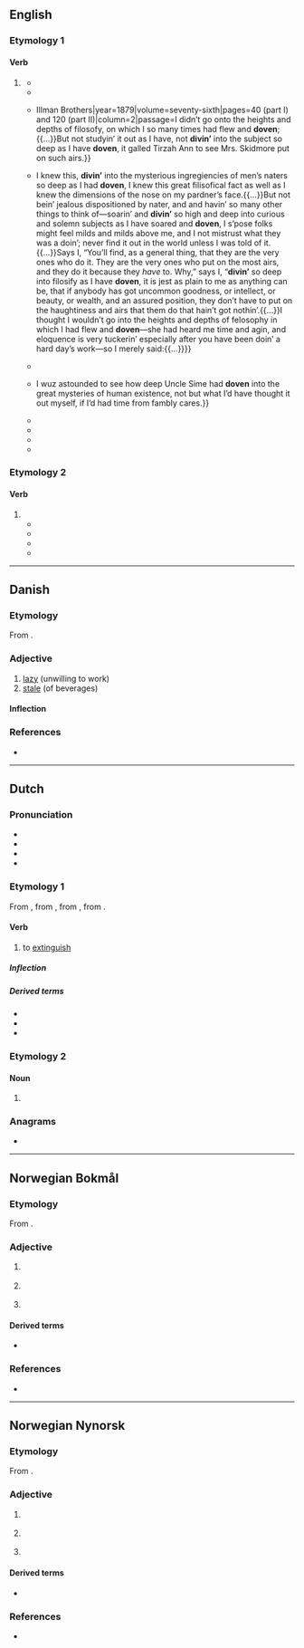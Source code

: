 ==English==

===Etymology 1===

====Verb====
{{head|en|verb form}}

# {{lb|en|dialectal}} {{inflection of|en|dive||past|part}}
#* {{quote-journal|en|editors=[[w:John Townsend Trowbridge|J[ohn] T[ownsend] Trowbridge]] and {{w|Lucy Larcom}}|title=Bobbit’s Hotel|journal=[[w:Our Young Folks|Our Young Folks. An Illustrated Magazine for Boys and Girls.]]|location=Boston|publisher=[[w:Ticknor and Fields|Fields, Osgood, & Co.]],{{nb...|124 Tremont Street.}}|month=August|year=1870|volume=IV|issue=VIII|page=484|passage=“Now,” said Bobbit, with an amazing chuckle for a boy who was going to give to-morrow’s dinner to another boy, “you walk right along as ef you was going to walk a mile, and when you see I ’ve '''doven'''&nbsp;— '''''dive'''!''” The next they knew after that, Bobbit had “'''doven'''” into the old engine boiler, and they after him.}}
#* {{quote-book|en|author=Josiah Allen’s Wife [pen name; {{w|Marietta Holley}}]|chapter=How Serepta Carried the Meetin’ House|title=Josiah Allen’s Wife as a P.A. and P.I. Samantha at the Centennial.{{nb...|Designed as a Bright and Shining Light, to Pierce the Fogs of Error and Injustice That Surround Society and Josiah, and to Bring More Clearly to View the Path That Leads Straight on to Virtue and Happiness.}}|location=Hartford, Conn.|publisher=American Publishing Company|year=1879|page=242|passage=Knowin’ what I ''do'' know, '''divin’''' deep into the heights and depths of men’s naters as I have '''doven''', I knew that this would break Serepta’s chains.}}
#* {{quote-journal|en|author=Josiah Allen’s Wife [pen name; {{w|Marietta Holley}}]|title=Tirzah Ann’s Summer Strip|journal=[[w:Peterson's Magazine|Peterson’s Magazine]]|publisher={{...|engraved & printed by}}Illman Brothers|year=1879|volume=seventy-sixth|pages=40 (part I) and 120 (part II)|column=2|passage=I didn’t go onto the heights and depths of filosofy, on which I so many times had flew and '''doven''';{{...}}But not studyin’ it out as I have, not '''divin’''' into the subject so deep as I have '''doven''', it galled Tirzah Ann to see Mrs. Skidmore put on such airs.}}
#* {{quote-book|en|author=Josiah Allen’s Wife ({{w|Marietta Holley}})|title=My Wayward Pardner; or, My Trials with Josiah, America, The Widow Bump, and Etcetery|location=Hartford, Conn.|publisher=American Publishing Company|year=1880|year_published=1882|pages=146, 177, 294, 298, and 301|passage=Says I, feelin’ more and more eloquent as I '''dove''' further and further into the depths of the subject than I had '''doven'''—and the more I went on about it the more carried away I wuz and lost, till before I had gone on 2 minutes I was entirely by the side of myself, and carried completely out of Kellup Cobb’s presence, out of Josiah Allen’s kitchen, out into the mighty waste of mystery that floats all round Jonesville and the world:{{...}}I knew this, '''divin’''' into the mysterious ingregiencies of men’s naters so deep as I had '''doven''', I knew this great filisofical fact as well as I knew the dimensions of the nose on my pardner’s face.{{...}}But not bein’ jealous dispositioned by nater, and and{{sic}} havin’ so many other things to think of—soarin’ and '''divin’''' so high and deep into curious and solemn subjects as I have soared and '''doven''', I s’pose folks might feel milds and milds above me, and I not mistrust what they was a doin’; never find it out in the world unless I was told of it.{{...}}Says I, “You’ll find, as a general thing, that they are the very ones who do it. They are the very ones who put on the most airs, and they do it because they ''have'' to. Why,” says I, “'''divin’''' so deep into filosify as I have '''doven''', it is jest as plain to me as anything can be, that if anybody has got uncommon goodness, or intellect, or beauty, or wealth, and an assured position, they don’t have to put on the haughtiness and airs that them do that hain’t got nothin’.{{...}}I thought I wouldn’t go into the heights and depths of felosophy in which I had flew and '''doven'''—she had heard me time and agin, and eloquence is very tuckerin’ especially after you have been doin’ a hard day’s work—so I merely said:{{...}}}}
#* {{quote-book|en|author=Josiah Allen’s Wife ({{w|Marietta Holley}})|chapter=In Which I Continue My Search for Josiah Through Dreamland, Huntin’ for Him in Vain, and Return to Bildad’s at Night, Weary and Despairin’|title=Samantha at Coney Island and a Thousand Other Islands|location=New York|publisher=[[w:Christian Herald|The Christian Herald]],{{nb...|Bible House}}|year=1911|page=283|passage=But I sez, “Nobody can '''dive''' into deeper depths than I have '''doven''' to-day.”&nbsp;/ “The ocean?” sez she.&nbsp;/ “Oceans of anxiety,” sez I, “rivers of grief.”}}
#* {{quote-book|en|author={{w|Marietta Holley}}|chapter=In Which I Resolve to Write a Book|title=Josiah Allen on the Woman Question|publisher=[[w:Baker Publishing Group|Fleming H. Revell Company]]|year=1914|pages=16 and 20|passage=And in '''divin’''' back into history as fur as I’ve '''doven''' I want to give suitable credit to my chumb, Uncle Simon Bentley.{{...}}I wuz astounded to see how deep Uncle Sime had '''doven''' into the great mysteries of human existence, not but what I’d have thought it out myself, if I’d had time from fambly cares.}}
#* {{quote-journal|en|author=[[w:Jack Todd (journalist)|Jack Todd]]|title=Crawford says Nordiques a victim of Rangers’ dirty ‘doven’|journal=[[w:Montreal Gazette|The Gazette]]|location=Montreal, Que.|date=14 May 1995|page=D5|column=3|passage=“These guys have '''diven'''&nbsp;– have ‘'''doven'''’&nbsp;– the whole series,” Crawford told this reporter. “We’re not supposed to talk about the refs, but the league has a rule for this. It’s been a big factor in this series, the diving of Kovalev. He’s a gold medalist in diving.}}
#* {{quote-book|en|author=Olin Thompson|title=The Long Ride|series=Dean and Egan, the Story of Two Families|seriesvolume=first volume|publisher=Bookwarren|year=2005|page=27|isbn=0-945949-26-X|passage=“The last man out had grabbed a half empty bottle off the counter near the door, two cowboys there had '''doven''' under a table to escape the bullets from them two crazy shooters.”}}
#* {{quote-book|en|by=Gerd Maximovič|trans=Isabel Cole|title=The Thing Which Fell From the Heavens|publisher=Tredition|year=2014|isbn=978-3-8495-8351-4|passage=As soon as he had '''doven''' into the planet he had learned how to multiply his strength.}}
#* {{quote-book|en|author=LT Wulf|title=The World King; Book I: The Reckoning|year=2015|isbn=978-1-312-37454-6|passage=I peekt up and lookt over where Badr had '''doven''' and he was already looking my way.}}

===Etymology 2===

====Verb====
{{en-verb}}

# {{alternative form of|en|daven}}
#* {{quote-book|en|editor=John Cohen|chapter=The Good-Good Culture|title=The Essential {{w|Lenny Bruce}}|publisher=[[w:Panther Books|Panther Books Ltd]]|year=1967|year_published=1975|page=267|isbn=9780586039984|passage=I vatched{{sic}} through the portholes as they would '''doven''' and chant&nbsp;/ ''‘Hey, mein Liebe, heyyyy.’''}}
#* {{quote-journal|en|journal=Jewish Life|year=1974|page=12|column=2|passage=We played at this intelligence base, and then '''dovened''' ''Maariv'', again word by word.}}
#* {{quote-book|en|editors={{w|William Novak}} and {{w|Moshe Waldoks}}|title=The Big Book of Jewish Humor|publisher=[[w:HarperCollins|Collins]]|year=2006|page=233|isbn=978-0-06-113813-3|passage=THERE once was a king, old and a little crazy, who summoned the Chief Rabbi of his kingdom. “Rabbi,” he said, “there’s one thing I’d like to see. I want you to teach my pet monkey how to '''doven'''.”}}
#* {{quote-book|en|editor=Seemah C. Berson|chapter=Joshua (Joe) Gershman|title=I Have a Story to Tell You|location=Waterloo, Ont.|publisher={{w|Wilfrid Laurier University Press}}|year=2010|page=178|isbn=978-1-55458-238-9|passage=They knew how to '''''doven''''', to pray, but they didn’t understand what the heck they were reading. And some of them couldn’t '''''doven''''' either!}}

----

==Danish==

===Etymology===
From {{der|da|non|dofinn||dead}}.

===Adjective===
{{da-adj}}

# [[lazy]] (unwilling to work)
# [[stale]] (of beverages)

====Inflection====
{{da-infl-adj|dovn|est}}

===References===
* {{R:DDO}}

----

==Dutch==

===Pronunciation===
* {{IPA|nl|/ˈdoːvə(n)/}}
* {{audio|nl|Nl-doven.ogg|Audio}}
* {{hyphenation|nl|do|ven}}
* {{rhymes|nl|oːvən}}

===Etymology 1===
From {{inh|nl|dum|dôven}}, from {{inh|nl|odt|*dōven}}, from {{inh|nl|gmw-pro|*daubijan}}, from {{inh|nl|gem-pro|*daubijaną}}.

====Verb====
{{nl-verb}}

# {{lb|nl|ergative}} to [[extinguish]]

=====Inflection=====
{{nl-conj-wk|doof|dove}}

=====Derived terms=====
* {{l|nl|doofpot}}
* {{l|nl|uitdoven}}
* {{l|nl|verdoven}}

===Etymology 2===
{{nonlemma}}

====Noun====
{{head|nl|noun form}}

# {{nl-noun form of|pl|dove}}

===Anagrams===
* {{l|nl|vonde}}

----

==Norwegian Bokmål==

===Etymology===
From {{der|nb|non|dofinn||dead}}.

===Adjective===
{{head|nb|adjective|neuter singular|dovent|definite singular and plural|dovne|comparative|dovnere|indefinite superlative|dovnest|definite superlative|dovneste}}

# {{l|en|lazy}} {{q|unwilling to work}}
# {{l|en|flat}} {{q|e.g. beer}}
# {{l|en|numb}} {{q|limbs}}

====Derived terms====
* {{l|nb|dovendyr}}

===References===
* {{R:The Bokmål Dictionary}}

----

==Norwegian Nynorsk==

===Etymology===
From {{der|nn|non|dofinn||dead}}.

===Adjective===
{{head|nn|adjective|neuter singular|dove|or|dovent|definite singular and plural|dovne|comparative|dovnare|indefinite superlative|dovnast|definite superlative|dovnaste}}

# {{l|en|lazy}} {{q|unwilling to work}}
# {{l|en|flat}} {{q|e.g. beer}}
# {{l|en|numb}} {{q|limbs}}

====Derived terms====
* {{l|nn|dovendyr}}

===References===
* {{R:The Nynorsk Dictionary}}